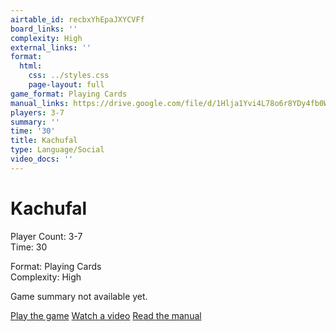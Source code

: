 ```yaml
---
airtable_id: recbxYhEpaJXYCVFf
board_links: ''
complexity: High
external_links: ''
format:
  html:
    css: ../styles.css
    page-layout: full
game_format: Playing Cards
manual_links: https://drive.google.com/file/d/1Hlja1Yvi4L78o6r8YDy4fb0WIDcx7_YV/view?usp=drive_link
players: 3-7
summary: ''
time: '30'
title: Kachufal
type: Language/Social
video_docs: ''
---
```


# Kachufal

:::{.game-info-box}
:::{.game-stats}
:::{.left-stats}
Player Count: 3-7  
Time: 30
:::
:::{.right-stats}
Format: Playing Cards  
Complexity: High
:::
:::
:::

Game summary not available yet.

:::{.game-actions}
<a href="#" class="btn btn-play disabled-button"><i class="fa fa-gamepad"></i> Play the game</a>
<a href="#" class="btn btn-watch disabled-button"><i class="fa fa-video"></i> Watch a video</a>
<a href="https://drive.google.com/file/d/1Hlja1Yvi4L78o6r8YDy4fb0WIDcx7_YV/view?usp=drive_link" class="btn btn-manual"><i class="fa fa-book"></i> Read the manual</a>
::: 


<script src="https://giscus.app/client.js"
data-repo="gamesweplay-ccl/gamesweplay-ccl.github.io"
data-repo-id="R_kgDOOLGMiQ"
data-category="Announcements"
data-category-id="DIC_kwDOOLGMic4CoVQN"
data-mapping="title"
data-strict="0"
data-reactions-enabled="1"
data-emit-metadata="0"
data-input-position="bottom"
data-theme="light"
data-lang="en"
crossorigin="anonymous"
async>
</script>
        